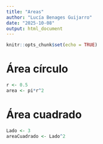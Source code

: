 ```yaml
---
title: "Areas"
author: "Lucía Benages Guijarro"
date: "2025-10-08"
output: html_document
---
```


```r
knitr::opts_chunk$set(echo = TRUE)
```

# Área círculo
```r
r <- 0.5
area <- pi*r^2
```

# Área cuadrado
```r
Lado <- 3
areaCuadrado <- Lado^2
```

